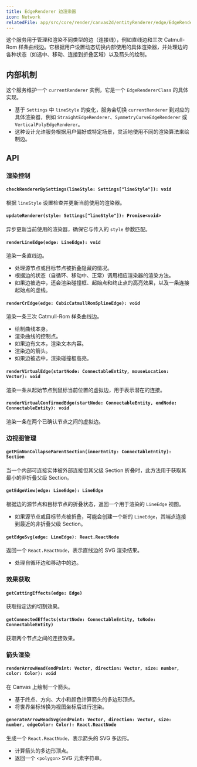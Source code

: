 ```yaml
---
title: EdgeRenderer 边渲染器
icon: Network
relatedFile: app/src/core/render/canvas2d/entityRenderer/edge/EdgeRenderer.tsx
---
```


这个服务用于管理和渲染不同类型的边（连接线），例如直线边和三次 Catmull-Rom 样条曲线边。它根据用户设置动态切换内部使用的具体渲染器，并处理边的各种状态（如选中、移动、连接到折叠区域）以及箭头的绘制。

## 内部机制

这个服务维护一个 `currentRenderer` 实例，它是一个 `EdgeRendererClass` 的具体实现。

- 基于 `Settings` 中 `lineStyle` 的变化，服务会切换 `currentRenderer` 到对应的具体渲染器，例如 `StraightEdgeRenderer`、`SymmetryCurveEdgeRenderer` 或 `VerticalPolyEdgeRenderer`。
- 这种设计允许服务根据用户偏好或特定场景，灵活地使用不同的渲染算法来绘制边。

## API

### 渲染控制

#### `checkRendererBySettings(lineStyle: Settings["lineStyle"]): void`

根据 `lineStyle` 设置检查并更新当前使用的渲染器。

#### `updateRenderer(style: Settings["lineStyle"]): Promise<void>`

异步更新当前使用的渲染器，确保它与传入的 `style` 参数匹配。

#### `renderLineEdge(edge: LineEdge): void`

渲染一条直线边。

- 处理源节点或目标节点被折叠隐藏的情况。
- 根据边的状态（自循环、移动中、正常）调用相应渲染器的渲染方法。
- 如果边被选中，还会渲染碰撞框、起始点和终止点的高亮效果，以及一条连接起始点的虚线。

#### `renderCrEdge(edge: CubicCatmullRomSplineEdge): void`

渲染一条三次 Catmull-Rom 样条曲线边。

- 绘制曲线本身。
- 渲染曲线的控制点。
- 如果边有文本，渲染文本内容。
- 渲染边的箭头。
- 如果边被选中，渲染碰撞框高亮。

#### `renderVirtualEdge(startNode: ConnectableEntity, mouseLocation: Vector): void`

渲染一条从起始节点到鼠标当前位置的虚拟边，用于表示潜在的连接。

#### `renderVirtualConfirmedEdge(startNode: ConnectableEntity, endNode: ConnectableEntity): void`

渲染一条在两个已确认节点之间的虚拟边。

### 边视图管理

#### `getMinNonCollapseParentSection(innerEntity: ConnectableEntity): Section`

当一个内部可连接实体被外部连接但其父级 Section 折叠时，此方法用于获取其最小的非折叠父级 Section。

#### `getEdgeView(edge: LineEdge): LineEdge`

根据边的源节点和目标节点的折叠状态，返回一个用于渲染的 `LineEdge` 视图。

- 如果源节点或目标节点被折叠，可能会创建一个新的 `LineEdge`，其端点连接到最近的非折叠父级 Section。

#### `getEdgeSvg(edge: LineEdge): React.ReactNode`

返回一个 `React.ReactNode`，表示直线边的 SVG 渲染结果。

- 处理自循环边和移动中的边。

### 效果获取

#### `getCuttingEffects(edge: Edge)`

获取指定边的切割效果。

#### `getConnectedEffects(startNode: ConnectableEntity, toNode: ConnectableEntity)`

获取两个节点之间的连接效果。

### 箭头渲染

#### `renderArrowHead(endPoint: Vector, direction: Vector, size: number, color: Color): void`

在 Canvas 上绘制一个箭头。

- 基于终点、方向、大小和颜色计算箭头的多边形顶点。
- 将世界坐标转换为视图坐标后进行渲染。

#### `generateArrowHeadSvg(endPoint: Vector, direction: Vector, size: number, edgeColor: Color): React.ReactNode`

生成一个 `React.ReactNode`，表示箭头的 SVG 多边形。

- 计算箭头的多边形顶点。
- 返回一个 `<polygon>` SVG 元素字符串。
